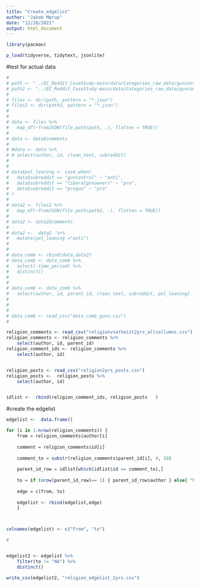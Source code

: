 ```yaml
---
title: "Create_edgelist"
author: "Jakob Mørup"
date: "12/28/2021"
output: html_document
---
```

```r
library(pacman)

p_load(tidyverse, tidytext, jsonlite)
```


#test for actual data
```r

# 
# path <- "../EC_Reddit_CaseStudy-main/data/Categories_raw_data/guncontrol_01-06-2020_01-01-2021/guncontrol_01-06-2020_01-01-2021"
# path2 <- "../EC_Reddit_CaseStudy-main/data/Categories_raw_data/guncontrol_01-01-2016_01-01-2021/guncontrol_01-01-2016_01-01-2021"
# 
# files <- dir(path, pattern = "*.json")
# files2 <- dir(path2, pattern = "*.json")
# 
# 
# data <- files %>%
# 	map_df(~fromJSON(file.path(path, .), flatten = TRUE))
# 
# data <- data$comments
# 
# #data <- data %>%
# #	select(author, id, clean_text, subreddit)
# 
# 
# data$pol_leaning <- case_when(
# 	data$subreddit == "guncontrol" ~ "anti",
# 	data$subreddit == "liberalgunowners" ~ "pro",
# 	data$subreddit == "progun" ~ "pro"
# )
# 
# data2 <- files2 %>%
# 	map_df(~fromJSON(file.path(path2, .), flatten = TRUE))
# 
# data2 <- data2$comments
# 
# data2 <-  data2  %>%
# 	mutate(pol_leaning ="anti")
# 
# 
# data_comb <- rbind(data,data2)
# data_comb <- data_comb %>%
# 	select(-time_period) %>%
# 	distinct()
# 
# 
# data_comb <- data_comb %>%
# 	select(author, id, parent_id, clean_text, subreddit, pol_leaning)
# 
# 
# 
# data_comb <- read_csv("data_comb_guns.csv")
# 

```


```r
religion_comments <- read_csv("religionvsatheist2yrs_allcollumns.csv")
religion_comments <- religion_comments %>% 
	select(author, id, parent_id)
religion_comment_ids <- religion_comments %>% 
	select(author, id)


religion_posts <- read_csv("religion2yrs_posts.csv")
religion_posts <-  religion_posts %>% 
	select(author, id)


idlist <-  rbind(religion_comment_ids, religion_posts	)
```



#create the edgelist
```r

edgelist <-  data.frame()

for (i in 1:nrow(religion_comments)) {
	from = religion_comments$author[i]
	
	comment = religion_comments$id[i]
	
	comment_to = substr(religion_comments$parent_id[i], 4, 10)
	
	parent_id_row = idlist[which(idlist$id == comment_to),]
	
	to = if (nrow(parent_id_row)== 1) { parent_id_row$author } else{ "NA"}
	
	edge = c(from, to)
	
	edgelist <- rbind(edgelist,edge)
	}



colnames(edgelist) <- c("From", "to")

# 


edgelist2 <- edgelist %>% 
	filter(to != "NA") %>% 
	distinct()

write_csv(edgelist2, "religion_edgelist_2yrs.csv")


```


